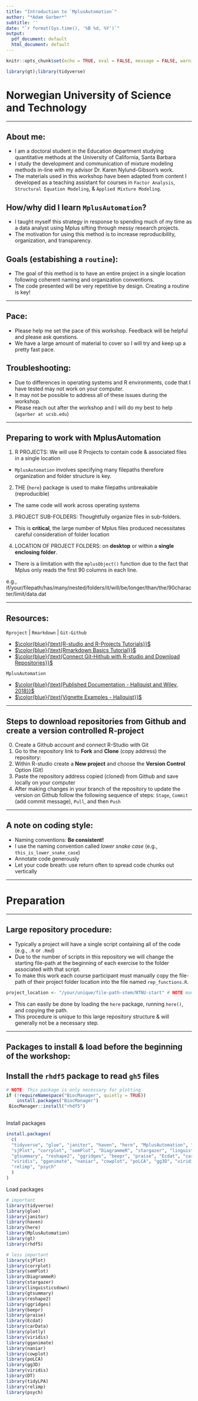 ```yaml
---
title: "Introduction to `MplusAutomation`"
author: "*Adam Garber*"
subtitle: ''
date: "`r format(Sys.time(), '%B %d, %Y')`"
output:
  pdf_document: default
  html_document: default
---
```



```r
knitr::opts_chunk$set(echo = TRUE, eval = FALSE, message = FALSE, warning = FALSE)

library(gt);library(tidyverse)
```

# Norwegian University of Science and Technology 

______________________________________________

## About me:

- I am a doctoral student in the Education department studying quantitative methods at the University of California, Santa Barbara 
- I study the development and communication of mixture modeling methods in-line with my advisor Dr. Karen Nylund-Gibson's work.
- The materials used in this workshop have been adapted from content I developed as a teaching assistant for courses in `Factor Analysis`, `Structural Equation Modeling`, & `Applied Mixture Modeling`. 

## How/why did I learn `MplusAutomation`?

- I taught myself this strategy in response to spending much of my time as a data analyst using Mplus sifting through messy research projects. 
- The motivation for using this method is to increase reproducibility, organization, and transparency. 

## Goals (estabishing a `routine`):

- The goal of this method is to have an entire project in a single location following coherent naming and organization conventions. 
- The code presented will be very repetitive by design. Creating a routine is key!

______________________________________________

## Pace:

- Please help me set the pace of this workshop. Feedback will be helpful and please ask questions.
- We have a large amount of material to cover so I will try and keep up a pretty fast pace.

## Troubleshooting:

- Due to differences in operating systems and R environments, code that I have tested may not work on your computer.
- It may not be possible to address all of these issues during the workshop. 
- Please reach out after the workshop and I will do my best to help (`agarber at ucsb.edu`)

______________________________________________


## Preparing to work with MplusAutomation 

1. R PROJECTS: We will use R Projects to contain code & associated files in a single location
- `MplusAutomation` involves specifying many filepaths therefore organization and folder structure is key.
2. THE {`here`} package is used to make filepaths unbreakable (reproducible) 
- The same code will work across operating systems
3. PROJECT SUB-FOLDERS: Thoughtfully organize files in sub-folders. 
- This is **critical**, the large number of Mplus files produced necessitates careful consideration of folder location
4. LOCATION OF PROJECT FOLDERS: on **desktop** or within a **single enclosing folder**. 
- There is a limitation with the `mplusObject()` function due to the fact that Mplus only reads the first 90 columns in each line. 

e.g., if/your/filepath/has/many/nested/folders/it/will/be/longer/than/the/90character/limit/data.dat 

______________________________________________

## Resources: 

`Rproject` | `Rmarkdown` | `Git-Github`

- [$\color{blue}{\text{R-studio and R-Projects Tutorials}}$](https://rstudio-conf-2020.github.io/r-for-excel/rstudio.html)
- [$\color{blue}{\text{Rmarkdown Basics Tutorial}}$](https://rmarkdown.rstudio.com/lesson-1.html)
- [$\color{blue}{\text{Connect Git-Hithub with R-studio and Download Repositories}}$](https://docs.google.com/document/d/1zx2upJJqFZe94O3BQSMI56Z76s3haLXC0otKSpcZaJQ/edit)

`MplusAutomation`

- [$\color{blue}{\text{Published Documentation - Hallquist and Wiley, 2018}}$](https://www.tandfonline.com/doi/pdf/10.1080/10705511.2017.1402334?needAccess=true)
- [$\color{blue}{\text{Vignette Examples - Hallquist}}$](https://cran.r-project.org/web/packages/MplusAutomation/vignettes/Vignette.pdf)

______________________________________________

## Steps to download repositories from Github and create a version controlled R-project

0. Create a Github account and connect R-Studio with Git
1. Go to the repository link to **Fork** and **Clone** (copy address) the repository:
2. Within R-studio create a **New project** and choose the **Version Control** Option (Git)
3. Paste the repository address copied (cloned) from Github and save locally on your computer
4. After making changes in your branch of the repository to update the version on Github follow the following sequence of steps: `Stage`, `Commit` (add commit message), `Pull`, and then `Push`

______________________________________________

## A note on coding style:

- Naming conventions: **Be consistent!** 
- I use the naming convention called *lower snake case* (e.g., `this_is_lower_snake_case`)
- Annotate code generously
- Let your code breath: use return often to spread code chunks out vertically 

______________________________________________

# Preparation

______________________________________________

## Large repository procedure: 

- Typically a project will have a single script containing all of the code (e.g., `.R` or `.Rmd`)
- Due to the number of scripts in this repository we will change the starting file-path at the beginning of each exercise to the folder associated with that script.
- To make this work each course participant must manually copy the file-path of their project folder location into the file named `rep_functions.R`. 

```r
project_location <- "/your/unique/file-path-stem/NTNU-start" # NOTE manual change required
```

- This can easily be done by loading the `here` package, running `here()`, and copying the path. 
- This procedure is unique to this large repository structure & will generally not be a necessary step.

______________________________________________

## Packages to install & load before the beginning of the workshop:

## Install the `rhdf5` package to read `gh5` files 
```r
# NOTE: This package is only necessary for plotting  
if (!requireNamespace("BiocManager", quietly = TRUE))
    install.packages("BiocManager")
 BiocManager::install("rhdf5")
 
```

Install packages
```r

install.packages(
  c(
  "tidyverse", "glue", "janitor", "haven", "here", "MplusAutomation", "gt", "rhdf5",
  "sjPlot", "corrplot", "semPlot", "DiagrammeR", "stargazer", "linguisticsdown",
  "gtsummary", "reshape2", "ggridges", "beepr", "praise", "Ecdat", "carData", "plotly",
  "viridis", "gganimate", "naniar", "cowplot", "poLCA", "gg3D", "viridis", "DT", "tidyLPA",
  "relimp", "psych"
  )
)

```

Load packages
```r

# important
library(tidyverse)
library(glue)
library(janitor)
library(haven)
library(here)
library(MplusAutomation)
library(gt)
library(rhdf5)

# less important
library(sjPlot)
library(corrplot)
library(semPlot) 
library(DiagrammeR)
library(stargazer)
library(linguisticsdown)
library(gtsummary) 
library(reshape2)
library(ggridges)
library(beepr)
library(praise)
library(Ecdat)
library(carData)
library(plotly)
library(viridis)
library(gganimate)
library(naniar)
library(cowplot)
library(poLCA)
library(gg3D)
library(viridis)
library(DT)
library(tidyLPA)
library(relimp)
library(psych)

```

